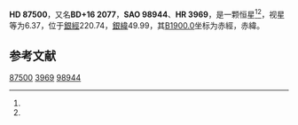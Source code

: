 {{Starbox begin
| name = HD 87500
}}
{{Starbox observe
| epoch = [[J2000.0|J2000.0]]
| constell = {{星座名待查}}<ref name=SIMBAD>{{cite web
 | url=http://simbad.u-strasbg.fr/simbad/sim-id?Ident=HR+3969
 | title =Pulsating variable Star
 | publisher=Centre de Données astronomiques de Strasbourg
 | work=SIMBAD
 | accessdate=2012-07-13}}</ref><ref name=DATA>{{cite web
 | url=http://vizier.u-strasbg.fr/viz-bin/VizieR-5?-out.add=.&-source=5050&-corr=PK=HR&-out.max=9999&HR=3969
 | title=VizieR Detailed Page
 | accessdate=2012-07-13
 | archive-date=2016-03-05
 | archive-url=https://web.archive.org/web/20160305063119/http://vizier.u-strasbg.fr/viz-bin/VizieR-5?-out.add=.&-source=5050&-corr=PK=HR&-out.max=9999&HR=3969
 | dead-url=no
 }}</ref>
| 星官 = 
| ra = {{RA|10|5|40.9}}<ref name=SIMBAD /><ref name=DATA />
| dec = {{DEC|+15|45|27}}<ref name=SIMBAD /><ref name=DATA />
| appmag_v = 6.37<ref name=SIMBAD /><ref name=DATA />
}}
{{Starbox character
| class = F2Vn<ref name=SIMBAD /><ref name=DATA />
| b-v = 0.37<ref name=SIMBAD /><ref name=DATA />
| u-b = 0.15<ref name=SIMBAD /><ref name=DATA />
| r-i = <ref name=SIMBAD /><ref name=DATA />
| variable = 
}}
{{Starbox astrometry
| radial_v = 0.15
| prop_mo_ra = 12
| parallax = 
| p_error = 
}}
{{Starbox catalog
| names =BD+16 2077，[[SAO星表|SAO]] 98944，[[HD星表|HD]] 87500，[[HR星表|HR]] 3969}}
{{Starbox reference |Simbad=HR+3969}}
{{Starbox end}}

'''HD 87500'''，又名'''BD+16 2077'''，'''SAO 98944'''、'''HR 3969'''，是一颗恒星<ref name=SIMBAD /><ref name=DATA />，视星等为6.37，位于[[銀道座標系|銀經]]220.74，[[銀道座標系|銀緯]]49.99，其[[B1900.0|B1900.0]]坐标为赤經{{RA|10|0|15.4}}，赤緯{{DEC|+16|49.99|38}}。

== 参考文献 ==
{{reflist}}

{{star-stub}}

[[Category:HD和HDE天體|87500]]
[[Category:HR天體|3969]]
[[Category:SAO天體|98944]]
